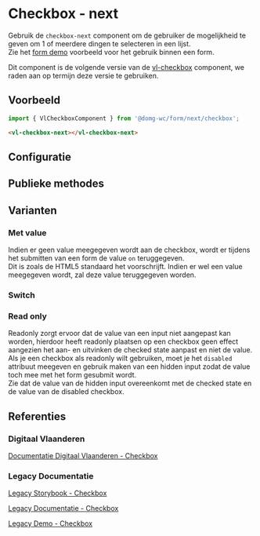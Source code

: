 
# Checkbox - next

Gebruik de `checkbox-next` component om de gebruiker de mogelijkheid te geven om 1 of meerdere dingen te selecteren in een lijst.<br/>
Zie het [form demo](/docs/ontwerp-form-demo--documentatie) voorbeeld voor het gebruik binnen een form.

Dit component is de volgende versie van de [vl-checkbox](/docs/components-checkbox--documentatie) component, we raden aan op termijn deze versie te gebruiken.

## Voorbeeld

```js
import { VlCheckboxComponent } from '@domg-wc/form/next/checkbox';
```

```html
<vl-checkbox-next></vl-checkbox-next>
```

<Canvas of={VlCheckboxStories.CheckboxDefault} />

## Configuratie

<ArgTypes of={VlCheckboxStories.CheckboxDefault} />

## Publieke methodes

<FormControlPublicMethods />

## Varianten

### Met value

Indien er geen value meegegeven wordt aan de checkbox, wordt er tijdens het submitten van een form de value `on` teruggegeven.<br/>
Dit is zoals de HTML5 standaard het voorschrijft. Indien er wel een value meegegeven wordt, zal deze value teruggegeven worden.

<Canvas of={VlCheckboxStories.CheckboxValue} />

### Switch

<Canvas of={VlCheckboxStories.CheckboxSwitch} />

### Read only

Readonly zorgt ervoor dat de value van een input niet aangepast kan worden, hierdoor heeft readonly plaatsen op een checkbox geen effect aangezien het aan- en uitvinken de checked state aanpast en niet de value.<br/>
Als je een checkbox als readonly wilt gebruiken, moet je het `disabled` attribuut meegeven en gebruik maken van een hidden input zodat de value toch mee met het form gesubmit wordt.<br/>
Zie dat de value van de hidden input overeenkomt met de checked state en de value van de disabled checkbox.

<Canvas of={VlCheckboxStories.CheckboxReadonly} />

## Referenties

### Digitaal Vlaanderen

[Documentatie Digitaal Vlaanderen - Checkbox](https://overheid.vlaanderen.be/webuniversum/v3/documentation/forms/vl-ui-checkbox/)

### Legacy Documentatie

[Legacy Storybook - Checkbox](https://webcomponenten.omgeving.vlaanderen.be/storybook/?path=/docs/legacy-vl-checkbox--default)

[Legacy Documentatie - Checkbox](https://webcomponenten.omgeving.vlaanderen.be/doc/VlCheckbox.html)

[Legacy Demo - Checkbox](https://webcomponenten.omgeving.vlaanderen.be/demo/vl-checkbox.html)
